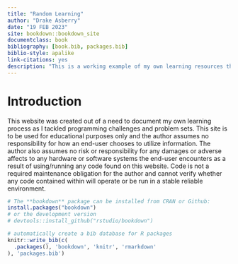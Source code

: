 ```yaml
--- 
title: "Random Learning"
author: "Drake Asberry"
date: "19 FEB 2023"
site: bookdown::bookdown_site
documentclass: book
bibliography: [book.bib, packages.bib]
biblio-style: apalike
link-citations: yes
description: "This is a working example of my own learning resources that I have compiled over my years of as a learner, tinker and problem solver. The output format for this example is bookdown::gitbook."
---
```


# Introduction

This website was created out of a need to document my own learning process as I tackled programming challenges and problem sets. This site is to be used for educational purposes only and the author assumes no responsibility for how an end-user chooses to utilize information. The author also assumes no risk or responsibility for any damages or adverse affects to any hardware or software systems the end-user encounters as a result of using/running any code found on this website. Code is not a required maintenance obligation for the author and cannot verify whether any code contained within will operate or be run in a stable reliable environment.


```r
# The **bookdown** package can be installed from CRAN or Github:
install.packages("bookdown")
# or the development version
# devtools::install_github("rstudio/bookdown")
```


```r
# automatically create a bib database for R packages
knitr::write_bib(c(
  .packages(), 'bookdown', 'knitr', 'rmarkdown'
), 'packages.bib')
```
